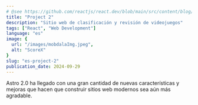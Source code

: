 ```yaml
---
# @see https://github.com/reactjs/react.dev/blob/main/src/content/blog/2020/12/21/data-fetching-with-react-server-components.md
title: "Project 2"
description: "Sitio web de clasificación y revisión de videojuegos"
tags: ["React", "Web Development"]
language: "es"
image: {
  url: "/images/mobdalaImg.jpeg",
  alt: "ScoreX"
}
slug: "es-project-2"
publication_date: 2024-09-29
---
```


Astro 2.0 ha llegado con una gran cantidad de nuevas características y mejoras que hacen que construir sitios web modernos sea aún más agradable.